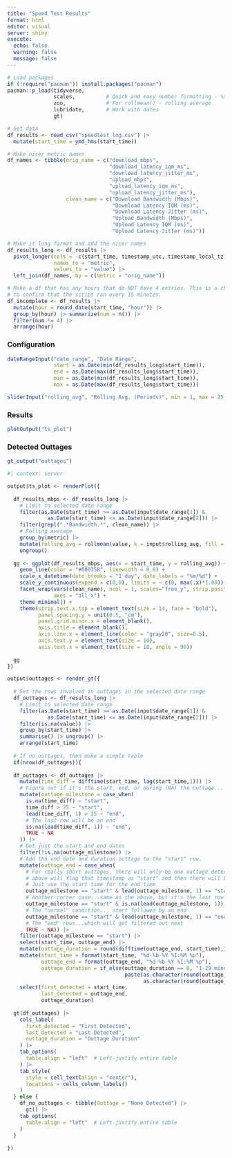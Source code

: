 ```yaml
---
title: "Speed Test Results"
format: html
editor: visual
server: shiny
execute: 
  echo: false
  warning: false
  message: false
---
```


```r

# Load packages
if (!require("pacman")) install.packages("pacman")
pacman::p_load(tidyverse,
               scales,          # Quick and easy number formatting - %s in cells
               zoo,             # For rollmean() - rolling average
               lubridate,       # Work with dates
               gt)

# Get data
df_results <- read_csv("speedtest_log.csv") |> 
  mutate(start_time = ymd_hms(start_time))

# Make nicer metric names
df_names <- tibble(orig_name = c("download_mbps",
                                 "download_latency_iqm_ms",
                                 "download_latency_jitter_ms",
                                 "upload_mbps",
                                 "upload_latency_iqm_ms",
                                 "upload_latency_jitter_ms"),
                   clean_name = c("Download Bandwidth (Mbps)",
                                  "Download Latency IQM (ms)",
                                  "Download Latency Jitter (ms)",
                                  "Upload Bandwidth (Mbps)",
                                  "Upload Latency IQM (ms)",
                                  "Upload Latency Jitter (ms)"))

# Make it long format and add the nicer names
df_results_long <- df_results |> 
  pivot_longer(cols = -c(start_time, timestamp_utc, timestamp_local_tz, local_tz, result.url),
               names_to = "metric",
               values_to = "value") |> 
  left_join(df_names, by = c(metric = "orig_name"))

# Make a df that has any hours that do NOT have 4 entries. This is a check to be able
# to confirm that the script ran every 15 minutes. 
df_incomplete <- df_results |> 
  mutate(hour = round_date(start_time, "hour")) |> 
  group_by(hour) |> summarize(num = n()) |> 
  filter(num != 4) |> 
  arrange(hour) 


```

### Configuration

```r

dateRangeInput("date_range", "Date Range", 
               start = as.Date(min(df_results_long$start_time)),
               end = as.Date(max(df_results_long$start_time)),
               min = as.Date(min(df_results_long$start_time)),
               max = as.Date(max(df_results_long$start_time)))

sliderInput("rolling_avg", "Rolling Avg. (Periods)", min = 1, max = 25, value = 1)

```

### Results

```r

plotOutput("ts_plot")

```

### Detected Outtages

```r

gt_output("outtages")

```


```r
#| context: server

output$ts_plot <- renderPlot({
  
  df_results_mbps <- df_results_long |> 
    # Limit to selected date range
    filter(as.Date(start_time) >= as.Date(input$date_range[1]) &
             as.Date(start_time) <= as.Date(input$date_range[2])) |>
    filter(grepl(".*Bandwidth.*", clean_name)) |> 
    # Rolling average
    group_by(metric) |> 
    mutate(rolling_avg = rollmean(value, k = input$rolling_avg, fill = NA, align = "right")) |> 
    ungroup()
  
  gg <- ggplot(df_results_mbps, aes(x = start_time, y = rolling_avg)) +
    geom_line(color = "#00035B", linewidth = 0.8) +
    scale_x_datetime(date_breaks = "1 day", date_labels = "%m/%d") +
    scale_y_continuous(expand = c(0,0), limits = ~ c(0, max(.x)*1.08)) +
    facet_wrap(vars(clean_name), ncol = 1, scales="free_y", strip.position="top",
               axes = "all_x") +
    theme_minimal() +
    theme(strip.text.x.top = element_text(size = 14, face = "bold"),
          panel.spacing.y = unit(0.5, "cm"),
          panel.grid.minor.x = element_blank(),
          axis.title = element_blank(),
          axis.line.x = element_line(color = "gray20", size=0.5),
          axis.text.y = element_text(size = 10),
          axis.text.x = element_text(size = 10, angle = 90))
  
  gg
})

output$outtages <- render_gt({
  
  # Get the rows involved in outtages in the selected date range
  df_outtages <- df_results_long |> 
    # Limit to selected date range
    filter(as.Date(start_time) >= as.Date(input$date_range[1]) &
             as.Date(start_time) <= as.Date(input$date_range[2])) |>
    filter(is.na(value)) |> 
    group_by(start_time) |> 
    summarise() |> ungroup() |> 
    arrange(start_time)
  
  # If no outtages, then make a simple table
  if(nrow(df_outtages)){
  
  df_outtages <- df_outtages |> 
    mutate(time_diff = difftime(start_time, lag(start_time,1))) |> 
    # Figure out if it's the start, end, or during (NA) the outtage... Step 1
    mutate(outtage_milestone = case_when(
      is.na(time_diff) ~ "start",
      time_diff > 25 ~ "start",
      lead(time_diff, 1) > 25 ~ "end",
      # The last row will be an end
      is.na(lead(time_diff, 1)) ~ "end",
      TRUE ~ NA
    )) |> 
    # Get just the start and end dates
    filter(!is.na(outtage_milestone)) |> 
    # Add the end date and duration outtage to the "start" row.
    mutate(outtage_end = case_when(
      # For really short outtages, there will only be one outtage detected. The 
      # above will flag that timestamp as "start" and then there will be no "end".
      # Just use the start time for the end time
      outtage_milestone == "start" & lead(outtage_milestone, 1) == "start" ~ start_time,
      # Another corner case...same as the above, but it's the last row
      outtage_milestone == "start" & is.na(lead(outtage_milestone, 1)) ~ start_time,
      # The "normal" condition... start followed by an end
      outtage_milestone == "start" & lead(outtage_milestone, 1) == "end" ~ lead(start_time, 1),
      # The "end" rows...which will get filtered out next
      TRUE ~ NA)) |> 
    filter(outtage_milestone == "start") |> 
    select(start_time, outtage_end) |> 
    mutate(outtage_duration = round(difftime(outtage_end, start_time),1)) |> 
    mutate(start_time = format(start_time, "%d-%b-%Y %I:%M %p"),
           outtage_end = format(outtage_end, "%d-%b-%Y %I:%M %p"),
           outtage_duration = if_else(outtage_duration == 0, "1-29 minutes",
                                      paste(as.character(round(outtage_duration/3600, 1)), "to", 
                                            as.character(round(outtage_duration/3600 + 0.5, 1)), "hours"))) |> 
    select(first_detected = start_time,
           last_detected = outtage_end,
           outtage_duration)
  
  gt(df_outtages) |> 
    cols_label(
      first_detected = "First Detected",
      last_detected = "Last Detected",
      outtage_duration = "Outtage Duration"
    ) |> 
    tab_options(
      table.align = "left"  # Left-justify entire table
    ) |> 
    tab_style(
      style = cell_text(align = "center"),
      locations = cells_column_labels()
    )
  } else {
    df_no_outtages <- tibble(Outtage = "None Detected") |> 
      gt() |> 
    tab_options(
      table.align = "left"  # Left-justify entire table
    )
  }
  
})

```

